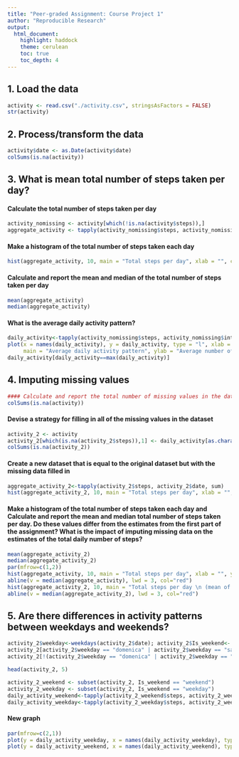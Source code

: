 ---
title: "Peer-graded Assignment: Course Project 1"
author: "Reproducible Research"
output:
  html_document:
    highlight: haddock
    theme: cerulean
    toc: true
    toc_depth: 4
---

## 1. Load the data

```{r, echo=TRUE}
activity <- read.csv("./activity.csv", stringsAsFactors = FALSE)
str(activity)
```

## 2. Process/transform the data
```{r, echo=TRUE}
activity$date <- as.Date(activity$date)
colSums(is.na(activity))
```

## 3. What is mean total number of steps taken per day?
#### Calculate the total number of steps taken per day

```{r, echo=TRUE}
activity_nomissing <- activity[which(!is.na(activity$steps)),]
aggregate_activity <- tapply(activity_nomissing$steps, activity_nomissing$date, sum)
```

#### Make a histogram of the total number of steps taken each day
```{r, echo=TRUE}
hist(aggregate_activity, 10, main = "Total steps per day", xlab = "", col = "lightblue")
```

#### Calculate and report the mean and median of the total number of steps taken per day
```{r, echo=TRUE}
mean(aggregate_activity)
median(aggregate_activity)
```

#### What is the average daily activity pattern?
```{r, echo=TRUE}
daily_activity<-tapply(activity_nomissing$steps, activity_nomissing$interval, mean)
plot(x = names(daily_activity), y = daily_activity, type = "l", xlab = "5-Minute Intervals", 
     main = "Average daily activity pattern", ylab = "Average number of steps")
daily_activity[daily_activity==max(daily_activity)]
```

## 4. Imputing missing values

```{r, echo=TRUE}
#### Calculate and report the total number of missing values in the dataset
colSums(is.na(activity))
```

#### Devise a strategy for filling in all of the missing values in the dataset

```{r, echo=TRUE}
activity_2 <- activity
activity_2[which(is.na(activity_2$steps)),1] <- daily_activity[as.character(activity_2[which(is.na(activity_2$steps)),3])]
colSums(is.na(activity_2))
```

#### Create a new dataset that is equal to the original dataset but with the missing data filled in

```{r, echo=TRUE}
aggregate_activity_2<-tapply(activity_2$steps, activity_2$date, sum)
hist(aggregate_activity_2, 10, main = "Total steps per day", xlab = "", col = "lightblue")
```

#### Make a histogram of the total number of steps taken each day and Calculate and report the mean and median total number of steps taken per day. Do these values differ from the estimates from the first part of the assignment? What is the impact of imputing missing data on the estimates of the total daily number of steps?

```{r, echo=TRUE}
mean(aggregate_activity_2)
median(aggregate_activity_2)
par(mfrow=c(1,2))
hist(aggregate_activity, 10, main = "Total steps per day", xlab = "", ylim =c(0, 25))
abline(v = median(aggregate_activity), lwd = 3, col="red")
hist(aggregate_activity_2, 10, main = "Total steps per day \n (mean of intervals imputed to \n missing values)", cex.main=1, xlab = "", ylim =c(0, 25))
abline(v = median(aggregate_activity_2), lwd = 3, col="red")
```

## 5. Are there differences in activity patterns between weekdays and weekends?
```{r, echo=TRUE}
activity_2$weekday<-weekdays(activity_2$date); activity_2$Is_weekend<- as.factor(c("weekend", "weekday"))
activity_2[activity_2$weekday == "domenica" | activity_2$weekday == "sabato",5]<- factor("weekend")
activity_2[!(activity_2$weekday == "domenica" | activity_2$weekday == "sabato"),5 ]<- factor("weekday")
```

```{r, echo=TRUE}
head(activity_2, 5)
```

```{r, echo=TRUE}
activity_2_weekend <- subset(activity_2, Is_weekend == "weekend") 
activity_2_weekday <- subset(activity_2, Is_weekend == "weekday") 
daily_activity_weekend<-tapply(activity_2_weekend$steps, activity_2_weekend$interval, mean)
daily_activity_weekday<-tapply(activity_2_weekday$steps, activity_2_weekday$interval, mean)
```

#### New graph
```{r, echo=TRUE}
par(mfrow=c(2,1))
plot(y = daily_activity_weekday, x = names(daily_activity_weekday), type = "l", xlab = "5-Minute Interval", main = "Daily activity pattern - Weekdays", ylab = "Average number of steps", col = 2, ylim =c(0, 250))
plot(y = daily_activity_weekend, x = names(daily_activity_weekend), type = "l", xlab = "5-Minute Interval", main = "Daily activity pattern - Weekends", ylab = "Average number of steps", col = 4, ylim =c(0, 250))
```





